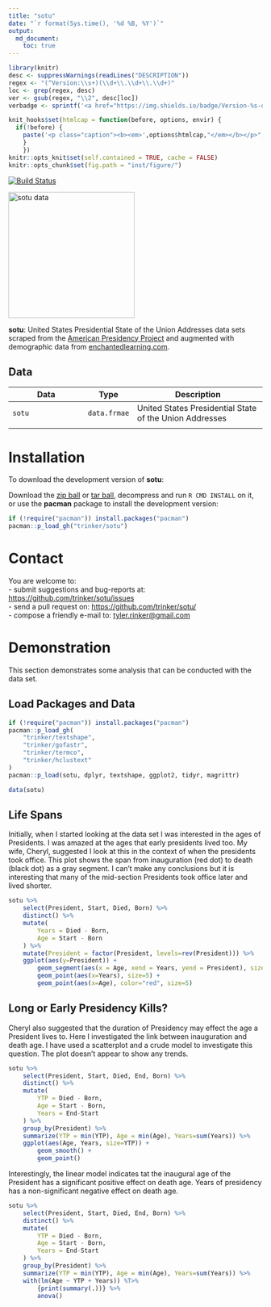 ```yaml
---
title: "sotu"
date: "`r format(Sys.time(), '%d %B, %Y')`"
output:
  md_document:
    toc: true      
---
```


```r
library(knitr)
desc <- suppressWarnings(readLines("DESCRIPTION"))
regex <- "(^Version:\\s+)(\\d+\\.\\d+\\.\\d+)"
loc <- grep(regex, desc)
ver <- gsub(regex, "\\2", desc[loc])
verbadge <- sprintf('<a href="https://img.shields.io/badge/Version-%s-orange.svg"><img src="https://img.shields.io/badge/Version-%s-orange.svg" alt="Version"/></a></p>', ver, ver)
````

```r
knit_hooks$set(htmlcap = function(before, options, envir) {
  if(!before) {
    paste('<p class="caption"><b><em>',options$htmlcap,"</em></b></p>",sep="")
    }
    })
knitr::opts_knit$set(self.contained = TRUE, cache = FALSE)
knitr::opts_chunk$set(fig.path = "inst/figure/")
```

[![Build Status](https://travis-ci.org/trinker/sotu.svg?branch=master)](https://travis-ci.org/trinker/sotu)

<img src="inst/sotu_logo/seal.gif" width="250" alt="sotu data">  


**sotu**: United States Presidential State of the Union Addresses data sets scraped from the [American Presidency Project](http://www.presidency.ucsb.edu) and augmented with demographic data from [enchantedlearning.com](http://www.enchantedlearning.com/history/us/pres/list.shtml).


## Data

| Data                    | Type         |  Description                                      |
|------------------------------|--------------|---------------------------------------------------|
| `sotu`                       | `data.frmae` | United States Presidential State of the Union Addresses |
                              |

# Installation

To download the development version of **sotu**:

Download the [zip ball](https://github.com/trinker/sotu/zipball/master) or [tar ball](https://github.com/trinker/sotu/tarball/master), decompress and run `R CMD INSTALL` on it, or use the **pacman** package to install the development version:

```r
if (!require("pacman")) install.packages("pacman")
pacman::p_load_gh("trinker/sotu")
```

# Contact

You are welcome to:    
- submit suggestions and bug-reports at: <https://github.com/trinker/sotu/issues>    
- send a pull request on: <https://github.com/trinker/sotu/>    
- compose a friendly e-mail to: <tyler.rinker@gmail.com>    


# Demonstration

This section demonstrates some analysis that can be conducted with the data set.


## Load Packages and Data

```r
if (!require("pacman")) install.packages("pacman")
pacman::p_load_gh(
    "trinker/textshape", 
    "trinker/gofastr", 
    "trinker/termco",    
    "trinker/hclustext"
)
pacman::p_load(sotu, dplyr, textshape, ggplot2, tidyr, magrittr)

data(sotu)
```


## Life Spans

Initially, when I started looking at the data set I was interested in the ages of Presidents.  I was amazed at the ages that early presidents lived too.  My wife, Cheryl, suggested I look at this in the context of when the presidents took office.  This plot shows the span from inauguration (red dot) to death (black dot) as a gray segment.  I can't make any conclusions but it is interesting that many of the mid-section Presidents took office later and lived shorter.

```r
sotu %>%
    select(President, Start, Died, Born) %>%
    distinct() %>%
    mutate(
        Years = Died - Born,
        Age = Start - Born
    ) %>%
    mutate(President = factor(President, levels=rev(President))) %>%
    ggplot(aes(y=President)) +
        geom_segment(aes(x = Age, xend = Years, yend = President), size=4, alpha=.3) +
        geom_point(aes(x=Years), size=5) +
        geom_point(aes(x=Age), color="red", size=5) 
```


## Long or Early Presidency Kills?

Cheryl also suggested that the duration of Presidency may effect the age a President lives to.  Here I investigated the link between inauguration and death age.  I have used a scatterplot and a crude model to investigate this question.   The plot doesn't appear to show any trends.

```r
sotu %>%
    select(President, Start, Died, End, Born) %>%
    distinct() %>%
    mutate(
        YTP = Died - Born,
        Age = Start - Born,
        Years = End-Start
    ) %>%
    group_by(President) %>%
    summarize(YTP = min(YTP), Age = min(Age), Years=sum(Years)) %>%
    ggplot(aes(Age, Years, size=YTP)) +
        geom_smooth() +
        geom_point() 
```
  
Interestingly, the linear model indicates tat the inaugural age of the President has a significant positive effect on death age.  Years of presidency has a non-significant negative effect on death age.
  
```r
sotu %>%
    select(President, Start, Died, End, Born) %>%
    distinct() %>%
    mutate(
        YTP = Died - Born,
        Age = Start - Born,
        Years = End-Start
    ) %>%
    group_by(President) %>%
    summarize(YTP = min(YTP), Age = min(Age), Years=sum(Years)) %>%
    with(lm(Age ~ YTP + Years)) %T>% 
        {print(summary(.))} %>%
        anova()
```





